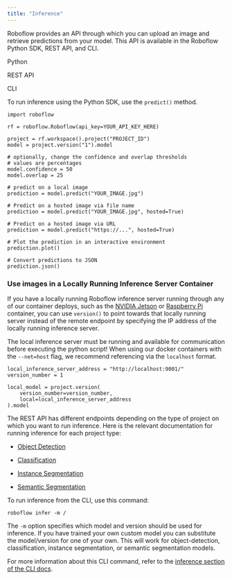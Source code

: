 ```yaml
---
title: "Inference"
---
```


Roboflow provides an API through which you can upload an image and retrieve predictions from your model. This API is available in the Roboflow Python SDK, REST API, and CLI.

Python

REST API

CLI

To run inference using the Python SDK, use the `predict()` method.

```
import roboflow

rf = roboflow.Roboflow(api_key=YOUR_API_KEY_HERE)

project = rf.workspace().project("PROJECT_ID")
model = project.version("1").model

# optionally, change the confidence and overlap thresholds
# values are percentages
model.confidence = 50
model.overlap = 25

# predict on a local image
prediction = model.predict("YOUR_IMAGE.jpg")

# Predict on a hosted image via file name
prediction = model.predict("YOUR_IMAGE.jpg", hosted=True)

# Predict on a hosted image via URL
prediction = model.predict("https://...", hosted=True)

# Plot the prediction in an interactive environment
prediction.plot()

# Convert predictions to JSON
prediction.json()
```

### Use images in a Locally Running Inference Server Container

If you have a locally running Roboflow inference server running through any of our container deploys, such as the [NVIDIA Jetson](/deploy/legacy-deployment/nvidia-jetson) or [Raspberry Pi](/deploy/raspberry-pi) container, you can use `version()` to point towards that locally running server instead of the remote endpoint by specifying the IP address of the locally running inference server. 

The local inference server must be running and available for communication before executing the python script! When using our docker containers with the `--net=host` flag, we recommend referencing via the `localhost` format.

```
local_inference_server_address = "http://localhost:9001/"
version_number = 1

local_model = project.version(
    version_number=version_number,
    local=local_inference_server_address
).model
```

The REST API has different endpoints depending on the type of project on which you want to run inference. Here is the relevant documentation for running inference for each project type:

* [Object Detection](/deploy/hosted-api/object-detection)

* [Classification](/deploy/hosted-api/classification)

* [Instance Segmentation](/deploy/hosted-api/instance-segmentation)

* [Semantic Segmentation](/deploy/hosted-api/semantic-segmentation)

To run inference from the CLI, use this command:

```
roboflow infer -m / 
```

The `-m` option specifies which model and version should be used for inference. If you have trained your own custom model you can substitute the model/version for one of your own. This will work for object-detection, classification, instance segmentation, or semantic segmentation models.

For more information about this CLI command, refer to the [inference section of the CLI docs](/api-reference/install-cli/roboflow-cli-documentation#roboflow-infer).